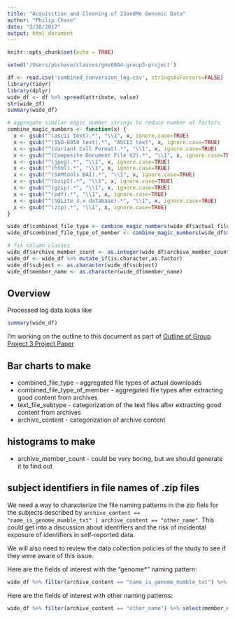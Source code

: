 ```yaml
---
title: "Acquisition and Cleaning of 23andMe Genomic Data"
author: "Philip Chase"
date: "3/30/2017"
output: html_document
---
```


```r
knitr::opts_chunk$set(echo = TRUE)
```

```r
setwd('/Users/pbchase/classes/gms6804-group3-project')

df <- read.csv('combined_conversion_log.csv', stringsAsFactors=FALSE)
library(tidyr)
library(dplyr)
wide_df <- df %>% spread(attribute, value)
str(wide_df)
summary(wide_df)

# aggregate similar magic number strings to reduce number of factors
combine_magic_numbers <- function(x) {
  x <- gsub("^(ascii text).*", "\\1", x, ignore.case=TRUE)
  x <- gsub("^(ISO-8859 text).*", "ASCII text", x, ignore.case=TRUE)
  x <- gsub("^(Variant Call Format).*", "\\1", x, ignore.case=TRUE)
  x <- gsub("^(Composite Document File V2).*", "\\1", x, ignore.case=TRUE)
  x <- gsub("^(jpeg).*", "\\1", x, ignore.case=TRUE)
  x <- gsub("^(html).*", "\\1", x, ignore.case=TRUE)
  x <- gsub("^(SAMtools BAI).*", "\\1", x, ignore.case=TRUE)
  x <- gsub("^(bzip2).*", "\\1", x, ignore.case=TRUE)
  x <- gsub("^(gzip).*", "\\1", x, ignore.case=TRUE)
  x <- gsub("^(pdf).*", "\\1", x, ignore.case=TRUE)
  x <- gsub("^(SQLite 3.x database).*", "\\1", x, ignore.case=TRUE)
  x <- gsub("^(zip).*", "\\1", x, ignore.case=TRUE)
}

wide_df$combined_file_type <- combine_magic_numbers(wide_df$actual_file_type_from_magic_number)
wide_df$combined_file_type_of_member <- combine_magic_numbers(wide_df$member_type_from_magic_number)

# fix column classes
wide_df$archive_member_count <- as.integer(wide_df$archive_member_count)
wide_df <- wide_df %>% mutate_if(is.character,as.factor)
wide_df$subject <- as.character(wide_df$subject)
wide_df$member_name <- as.character(wide_df$member_name)
```

## Overview

Processed log data looks like 

```r
summary(wide_df)
```

I'm working on the outline to this document as part of [Outline of Group Project 3 Project Paper](https://docs.google.com/document/d/1yyQNMSXvNO_EFxaZl1pPCkoIEJf1ja5e-yg0gSh-4wU/edit#heading=h.p3laqvz708uz) 

## Bar charts to make

* combined_file_type - aggregated file types of actual downloads
* combined_file_type_of_member - aggregated file types after extracting good content from archives
* text_file_subtype - categorization of the text files after extracting good content from archives
* archive_content - categorization of archive content

## histograms to make

* archive_member_count - could be very boring, but we should generate it to find out

## subject identifiers in file names of .zip files

We need a way to characterize the file naming patterns in the zip fiels for the subjects described by `archive_content == "name_is_genome_mumble_txt" | archive_content == "other_name"`. This could get into a discussion about identifiers and the risk of incidental exposure of identifiers in self-reported data.  

We will also need to review the data collection policies of the study to see if they were aware of this issue.

Here are the fields of interest with the "genome*" naming pattern:

```r
wide_df %>% filter(archive_content == "name_is_genome_mumble_txt") %>% select(member_name)
```

Here are the fields of interest with other naming patterns:

```r
wide_df %>% filter(archive_content == "other_name") %>% select(member_name)
```

